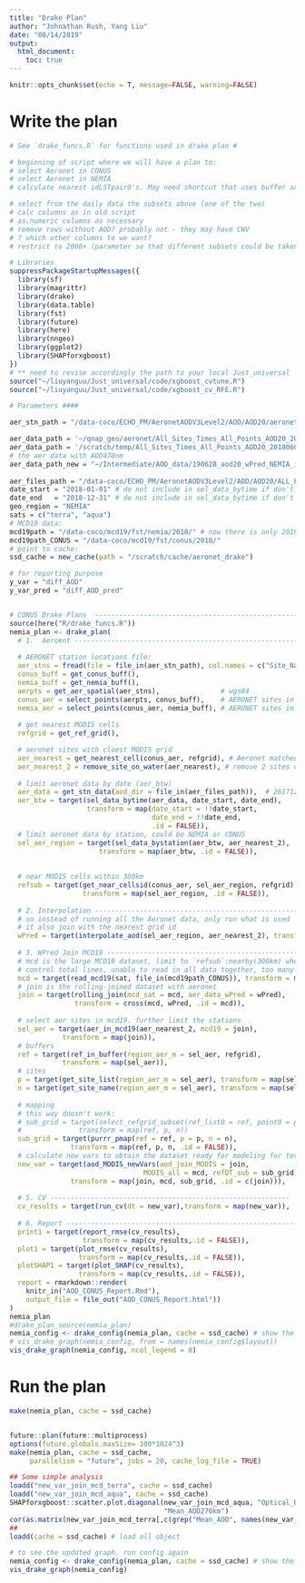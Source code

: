 ```yaml
---
title: "Drake Plan"
author: "Johnathan Rush, Yang Liu"
date: "08/14/2019"
output:
  html_document:
    toc: true
---
```

```r
knitr::opts_chunk$set(echo = T, message=FALSE, warning=FALSE)
```

# Write the plan

```r
# See `drake_funcs.R` for functions used in drake plan #

# beginning of script where we will have a plan to:
# select Aeronet in CONUS
# select Aeronet in NEMIA
# calculate nearest idLSTpair0's. May need shortcut that uses buffer around stations to reduce possibility set. 

# select from the daily data the subsets above (one of the two)
# calc columns as in old script
# as.numeric columns as necessary
# remove rows without AOD? probably not - they may have CWV
# ? which other columns to we want?
# restrict to 2000+ (parameter so that different subsets could be taken later)

# Libraries
suppressPackageStartupMessages({
  library(sf)
  library(magrittr)
  library(drake)
  library(data.table)
  library(fst)
  library(future)
  library(here)
  library(nngeo)
  library(ggplot2)
  library(SHAPforxgboost)
})
# ** need to revise accordingly the path to your local Just_universal
source("~/liuyanguu/Just_universal/code/xgboost_cvtune.R")
source("~/liuyanguu/Just_universal/code/xgboost_cv_RFE.R")

# Parameters ####

aer_stn_path = "/data-coco/ECHO_PM/AeronetAODV3Level2/AOD/AOD20/aeronet_locations_v3.txt"

aer_data_path = '~/qnap_geo/aeronet/All_Sites_Times_All_Points_AOD20_20180603.dat'
aer_data_path = '/scratch/temp/All_Sites_Times_All_Points_AOD20_20180603.dat' # don't have time to play with Ethernet all day
# the aer data with AOD470nm
aer_data_path_new = "~/Intermediate/AOD_data/190628_aod20_wPred_NEMIA_idLST.fst"
  
aer_files_path = "/data-coco/ECHO_PM/AeronetAODV3Level2/AOD/AOD20/ALL_POINTS/"
date_start = "2018-01-01" # do not include in sel_data_bytime if don't want to limit
date_end   = "2018-12-31" # do not include in sel_data_bytime if don't want to limit
geo_region = "NEMIA"
sats = c("terra", "aqua")
# MCD19 data: 
mcd19path = "/data-coco/mcd19/fst/nemia/2018/" # now there is only 2018 data 
mcd19path_CONUS = "/data-coco/mcd19/fst/conus/2018/"
# point to cache: 
ssd_cache = new_cache(path = "/scratch/cache/aeronet_drake") 

# for reporting purpose
y_var = "diff_AOD"
y_var_pred = "diff_AOD_pred"


# CONUS Drake Plans  ------------------------------------------------------------
source(here("R/drake_funcs.R"))
nemia_plan <- drake_plan(
  # 1.  Aeroent ---------------------------------------------------------------------
  
  # AERONET station locations file: 
  aer_stns = fread(file = file_in(aer_stn_path), col.names = c("Site_Name", "lon", "lat", "elevm")),
  conus_buff = get_conus_buff(),
  nemia_buff = get_nemia_buff(),
  aerpts = get_aer_spatial(aer_stns),               # wgs84
  conus_aer = select_points(aerpts, conus_buff),    # AERONET sites in CONUS as points
  nemia_aer = select_points(conus_aer, nemia_buff), # AERONET sites in NEMIA as points
  
  # get nearest MODIS cells 
  refgrid = get_ref_grid(),

  # aeronet sites with cloest MODIS grid
  aer_nearest = get_nearest_cell(conus_aer, refgrid), # Aeronet matched to grid, 174x4
  aer_nearest_2 = remove_site_on_water(aer_nearest), # remove 2 sites on water
  
  # limit aeronet data by date (aer_btw)
  aer_data = get_stn_data(aod_dir = file_in(aer_files_path)),  # 26171206x56, 11G
  aer_btw = target(sel_data_bytime(aer_data, date_start, date_end),
                   transform = map(date_start = !!date_start, 
                                   date_end = !!date_end,
                                   .id = FALSE)),
  # limit aeronet data by station, could be NEMIA or CONUS 
  sel_aer_region = target(sel_data_bystation(aer_btw, aer_nearest_2),
                      transform = map(aer_btw, .id = FALSE)),
  
  
  # near MODIS cells within 300km
  refsub = target(get_near_cellsid(conus_aer, sel_aer_region, refgrid),
                  transform = map(sel_aer_region, .id = FALSE)),
  
  # 2. Interpolation -----------------------------------------------------------
  # so instead of running all the Aeronet data, only run what is used
  # it also join with the nearest grid id 
  wPred = target(interpolate_aod(sel_aer_region, aer_nearest_2), transform = map(sel_aer_region, .id = FALSE)),
  
  # 3. WPred Join MCD19 -----------------------------------------------------------
  # mcd is the large MCD19 dataset, limit to `refsub`:nearby(300km) when readin to 
  # control total lines, unable to read in all data together, too many rows
  mcd = target(read_mcd19(sat, file_in(mcd19path_CONUS)), transform = map(sat = c("terra", "aqua"))),
  # join is the rolling-joined dataset with aeronet
  join = target(rolling_join(mcd_sat = mcd, aer_data_wPred = wPred),
                transform = cross(mcd, wPred, .id = mcd)),
  
  # select aer sites in mcd19. further limit the stations
  sel_aer = target(aer_in_mcd19(aer_nearest_2, mcd19 = join),
             transform = map(join)),
  # buffers 
  ref = target(ref_in_buffer(region_aer_m = sel_aer, refgrid),
             transform = map(sel_aer)),
  # sites
  p = target(get_site_list(region_aer_m = sel_aer), transform = map(sel_aer)),
  n = target(get_site_name(region_aer_m = sel_aer), transform = map(sel_aer)),
 
  # mapping 
  # this way doesn't work:
  # sub_grid = target(select_refgrid_subset(ref_list0 = ref, point0 = p, name0 = n),
  #              transform = map(ref, p, n))
  sub_grid = target(purrr_pmap(ref = ref, p = p, n = n),
               transform = map(ref, p, n, .id = FALSE)),
  # calculate new vars to obtain the dataset ready for modeling for terra and aqua, using join, mcd, sub_grid 
  new_var = target(aod_MODIS_newVars(aod_join_MODIS = join, 
                                 MODIS_all = mcd, refDT_sub = sub_grid),
               transform = map(join, mcd, sub_grid, .id = c(join))),
  
  # 5. CV -----------------------------------------------------------
  cv_results = target(run_cv(dt = new_var),transform = map(new_var)),
  
  # 6. Report -----------------------------------------------------------
  print1 = target(report_rmse(cv_results),
                  transform = map(cv_results,.id = FALSE)),
  plot1 = target(plot_rmse(cv_results),
                 transform = map(cv_results,.id = FALSE)),
  plotSHAP1 = target(plot_SHAP(cv_results),
                 transform = map(cv_results,.id = FALSE)),
  report = rmarkdown::render(
    knitr_in("AOD_CONUS_Report.Rmd"),
    output_file = file_out("AOD_CONUS_Report.html"))
)
nemia_plan
#drake_plan_source(nemia_plan)
nemia_config <- drake_config(nemia_plan, cache = ssd_cache) # show the dependency
# vis_drake_graph(nemia_config, from = names(nemia_config$layout))
vis_drake_graph(nemia_config, ncol_legend = 0)

```

# Run the plan 

```r
make(nemia_plan, cache = ssd_cache)


future::plan(future::multiprocess)
options(future.globals.maxSize= 100*1024^3) 
make(nemia_plan, cache = ssd_cache,
     parallelism = "future", jobs = 20, cache_log_file = TRUE)

## Some simple analysis 
loadd("new_var_join_mcd_terra", cache = ssd_cache)
loadd("new_var_join_mcd_aqua", cache = ssd_cache)
SHAPforxgboost::scatter.plot.diagonal(new_var_join_mcd_aqua, "Optical_Depth_047",
                                      "Mean_AOD270km")
cor(as.matrix(new_var_join_mcd_terra[,c(grep("Mean_AOD", names(new_var_join_mcd_terra), value = T), "AOD_470nm"), with = F]))
## 
loadd(cache = ssd_cache) # load all object 

# to see the updated graph, run config again
nemia_config <- drake_config(nemia_plan, cache = ssd_cache) # show the dependency
vis_drake_graph(nemia_config)

```
